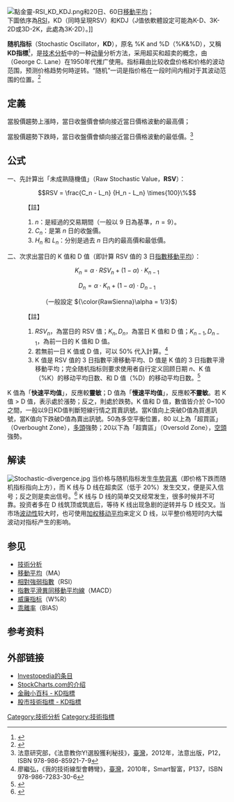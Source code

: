 [[File:點金靈-RSI_KD_KDJ.png|thumb]]和20日、60日[[移動平均|移動平均]]；<br />下圖依序為[[RSI|RSI]]，KD（同時呈現RSV）和KDJ（J值依軟體設定可能為K-D、3K-2D或3D-2K，此處為3K-2D）。]]

'''随机指标'''（Stochastic Oscillator，'''KD'''），原名 %K and %D（%K&%D），又稱'''KD指標'''<ref>{{Cite web |url=https://school.stockcharts.com/doku.php?id=technical_indicators:stochastic_oscillator_fast_slow_and_full |title=存档副本 |access-date=2020-10-29 |archive-date=2021-01-19 |archive-url=https://web.archive.org/web/20210119125008/https://school.stockcharts.com/doku.php?id=technical_indicators:stochastic_oscillator_fast_slow_and_full |dead-url=no }}</ref>，是[[技术分析|技术分析]]中的一种[[动量_(技术分析)|动量]]分析方法，采用超买和超卖的概念，由{{tsl|en|George Lane (technical analyst)|乔治·莱恩 (技術分析師)|乔治·莱恩}}（George C. Lane）在1950年代推广使用。指标藉由比较收盘价格和价格的波动范围，预测价格趋势何時逆转。“随机”一词是指价格在一段时间内相对于其波动范围的位置。<ref>{{cite web|url=http://stockcharts.com/school/doku.php?id=chart_school:trading_strategies:john_murphy_s_ten_laws|title=John Murphy's Ten Laws of Technical Trading|publisher=stockcharts.com|author=Murphy, John J.|date=1999年|accessdate=2011-02-06|deadurl=yes|archiveurl=https://web.archive.org/web/20120423063619/http://stockcharts.com/school/doku.php?id=chart_school:trading_strategies:john_murphy_s_ten_laws|archivedate=2012-04-23}}</ref>

== 定義 ==
當股價趨勢上漲時，當日收盤價會傾向接近當日價格波動的最高價；

當股價趨勢下跌時，當日收盤價會傾向接近當日價格波動的最低價。<ref>法意研究部，《法意教你Y!選股獲利秘技》，[[臺灣|臺灣]]，2012年，法意出版，P12，ISBN 978-986-85921-7-9</ref>

== 公式 ==
一、先計算出「未成熟隨機值」（Raw Stochastic Value，'''RSV'''）：
:<math>RSV = \frac{C_n - L_n} {H_n - L_n} \times{100}\%</math>

:【註】
:#<math>n</math>：是經過的交易期間（一般以 9 日為基準，<math>n = 9</math>）。
:#<math>C_n</math>：是第 <math>n</math> 日的收盤價。
:#<math>H_n</math> 和 <math>L_n</math>：分别是過去 <math>n</math> 日内的最高價和最低價。

二、次求出當日的 K 值和 D 值（即計算 RSV 值的 3 日[[移動平均#指數移動平均|指數移動平均]]）：
:<math>K_n = \alpha \cdot RSV_n + (1-\alpha) \cdot K_{n-1}</math>
:<math>D_n = \alpha \cdot K_n + (1-\alpha) \cdot D_{n-1}</math>

::（一般設定 <math>{\color{RawSienna}\alpha = 1/3}</math>）

:【註】
:#<math>RSV_n</math>，為當日的 RSV 值；<math>K_n, D_n</math>，為當日 K 值和 D 值；<math>K_{n-1}, D_{n-1}</math>，為前一日的 K 值和 D 值。
:#若無前一日 K 值或 D 值，可以 50% 代入計算。<ref>廖繼弘，《我的技術線型會轉彎》，[[臺灣|臺灣]]，2010年，Smart智富，P137，ISBN 978-986-7283-30-6</ref>
:#K 值是 RSV 值的 3 日指數平滑移動平均、D 值是 K 值的 3 日指數平滑移動平均；完全随机指标则要求使用者自行定义回顾日期 <math>n</math>、K 值（%K）的移动平均日数、和 D 值（%D）的移动平均日数。<ref>{{cite web|url=http://stockcharts.com/help/doku.php?id=chart_school:technical_indicators:stochastic_oscillato|title=Stochastic Oscillator|author=stockcharts.com|accessdate=2011-02-06|deadurl=yes|archiveurl=https://web.archive.org/web/20101222183503/http://stockcharts.com/help/doku.php?id=chart_school:technical_indicators:stochastic_oscillato|archivedate=2010-12-22}}</ref>

K 值為「'''快速平均值'''」，反應較'''靈敏'''；D 值為「'''慢速平均值'''」，反應較'''不靈敏'''。若 K 值 > D 值，表示處於漲勢；反之，則處於跌勢。K 值和 D 值，數值皆介於 0~100之間，一般以9日KD值判斷短線行情之買賣訊號。當K值向上突破D值為買進訊號，當K值向下跌破D值為賣出訊號。50為多空平衡位置，80 以上為「超買區」（Overbought Zone），[[多頭|多頭]]強勢；20以下為「超賣區」（Oversold Zone），[[空頭|空頭]]強勢。

== 解读 ==
[[Image:Stochastic-divergence.jpg|thumb]]
当价格与随机指标发生[[牛势背离|牛势背离]]（即价格下跌而随机指标指向上方），而 K 线与 D 线在超卖区（低于 20%）发生交叉，便是买入信号；反之则是卖出信号。<ref>{{cite book |title=Technical Analysis of the Financial Markets: A Comprehensive Guide to Trading Methods and Applications |url=https://archive.org/details/technicalanalysi00murp_350 |last=Murphy |first= John J |authorlink=John Murphy |year=1999 |publisher=New York Institute of Finance |location=New York |isbn=0-7352-0066-1 |page=[https://archive.org/details/technicalanalysi00murp_350/page/n287 247]}}</ref> K 线与 D 线的简单交叉经常发生，很多时候并不可靠。投资者多在 D 线筑顶或筑底后，等待 K 线出现急剧的逆转并与 D 线交叉。当市场[[波动性_(金融)|波动性]]较大时，也可使用[[加权移动平均|加权移动平均]]来定义 D 线，以平整价格短时内大幅波动对指标产生的影响。

==参见==
*[[技術分析|技術分析]]
*[[移動平均|移動平均]]（MA）
*[[相對強弱指數|相對強弱指數]]（RSI）
*[[MACD|指數平滑異同移動平均線]]（MACD）
*[[威廉指标|威廉指标]]（W%R）
*[[乖離率|乖離率]]（BIAS）

== 参考资料 ==
{{reflist}}

== 外部链接 ==
*[http://www.investopedia.com/terms/s/stochasticoscillator.asp Investopedia的条目] {{Wayback|url=http://www.investopedia.com/terms/s/stochasticoscillator.asp |date=20210525035713 }}
*[https://web.archive.org/web/20110520041322/http://stockcharts.com/school/doku.php?id=chart_school:technical_indicators:stochastic_oscillator StockCharts.com的介绍]
*[http://fund.bot.com.tw/z/glossary/glexp_3919.djhtm 金融小百科 - KD指標] {{Wayback|url=http://fund.bot.com.tw/z/glossary/glexp_3919.djhtm |date=20190615004728 }}
*[http://www.financier.com.tw/jump_money.php?N_Id=1632 股市技術指標 - KD指標]{{dead link|date=2018年5月 |bot=InternetArchiveBot |fix-attempted=yes }}

{{技术分析}}

[[Category:技術分析|Category:技術分析]]
[[Category:技術指標|Category:技術指標]]
